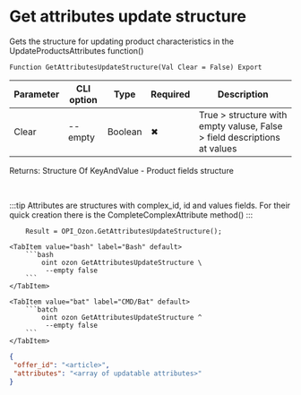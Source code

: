 ﻿---
sidebar_position: 22
description:  Gets the structure for updating product characteristics in the UpdateProductsAttributes function()Страницы
keywords: [1C, 1С, 1С:Enterprise, 1С:Enterprise 8.3, API, Integration, Services, Exchange, OneScript, CLI, Ozon]
---


# Get attributes update structure
 Gets the structure for updating product characteristics in the UpdateProductsAttributes function()



`Function GetAttributesUpdateStructure(Val Clear = False) Export`

  | Parameter | CLI option | Type | Required | Description |
  |-|-|-|-|-|
  | Clear | --empty | Boolean | &#x2716; | True > structure with empty valuse, False > field descriptions at values |

  
  Returns:  Structure Of KeyAndValue - Product fields structure

<br/>

:::tip
Attributes are structures with complex_id, id and values fields. For their quick creation there is the CompleteComplexAttribute method()
:::
<br/>



```bsl title="1C:Enterprise/OneScript code example"
    Result = OPI_Ozon.GetAttributesUpdateStructure();
```
 

 <Tabs>
  
    <TabItem value="bash" label="Bash" default>
        ```bash
            oint ozon GetAttributesUpdateStructure \
             --empty false
        ```
    </TabItem>
  
    <TabItem value="bat" label="CMD/Bat" default>
        ```batch
            oint ozon GetAttributesUpdateStructure ^
             --empty false
        ```
    </TabItem>
</Tabs>


```json title="Result"
{
 "offer_id": "<article>",
 "attributes": "<array of updatable attributes>"
}
```
